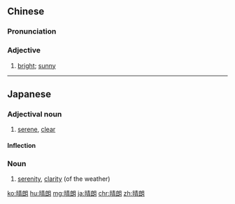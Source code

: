 ==Chinese==
{{zh-forms}}

===Pronunciation===
{{zh-pron
|m=qínglǎng
|c=cing4 long5
|mn=qz,xm,zz:chêng-lóng
|ma=Zh-qínglang.ogg
|cat=a
}}

===Adjective===
{{zh-adj}}

# [[bright]]; [[sunny]]
#: {{zh-x|太陽 出來 了， 天空 晴朗 起來 了。|The sun came out, and the sky cleared up.}}

{{zh-cat|Advanced}}

----

==Japanese==
{{ja-kanjitab|晴|朗}}

===Adjectival noun===
{{ja-adj|せいろう|decl=な}}

# [[serene]], [[clear]]

====Inflection====
{{ja-na|晴朗|せいろう|seirō}}

===Noun===
{{ja-noun|せいろう}}

# [[serenity]], [[clarity]] (of the weather)

[[ko:晴朗]]
[[hu:晴朗]]
[[mg:晴朗]]
[[ja:晴朗]]
[[chr:晴朗]]
[[zh:晴朗]]